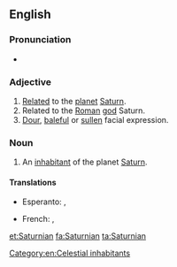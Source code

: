 ==English==

===Pronunciation===
* {{IPA|/sæ.tɜː(ɹ)n.jən/}}

===Adjective===
{{en-adj}}

# [[relate|Related]] to the [[planet]] [[Saturn]].
# Related to the [[Roman]] [[god]] Saturn.
# [[dour|Dour]], [[baleful]] or [[sullen]] facial expression.

===Noun===
{{en-noun}}

# {{science fiction}} An [[inhabitant]] of the planet [[Saturn]].

====Translations====
{{trans-top|inhabitant of Saturn}}
* Esperanto: {{t-|eo|saturnano}}, {{t|eo|saturnanino}} {{qualifier|woman}}
{{trans-mid}}
* French: {{t+|fr|Saturnien|m}}, {{t-|fr|Saturnienne|f}}
{{trans-bottom}}

[[Category:en:Celestial inhabitants]]

[[et:Saturnian]]
[[fa:Saturnian]]
[[ta:Saturnian]]